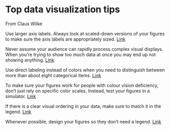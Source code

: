 # Top data visualization tips

From Claus Wilke

Use larger axis labels. Always look at scaled-down versions of your figures to make sure the axis labels are appropriately sized. [Link](https://clauswilke.com/dataviz/small-axis-labels.html)


Never assume your audience can rapidly process complex visual displays. When you’re trying to show too much data at once you may end up not showing anything. [Link](https://clauswilke.com/dataviz/telling-a-story.html#make-a-figure-for-the-generals)


Use direct labeling instead of colors when you need to distinguish between more than about eight categorical items.
[Link](https://clauswilke.com/dataviz/color-pitfalls.html#encoding-too-much-or-irrelevant-information)

To make sure your figures work for people with colour vision deficiency, don’t just rely on specific color scales. Instead, test your figures in a simulator. [Link](https://clauswilke.com/dataviz/color-pitfalls.html#not-designing-for-color-vision-deficiency)

If there is a clear visual ordering in your data, make sure to match it in the legend. [Link](https://clauswilke.com/dataviz/redundant-coding.html#designing-legends-with-redundant-coding)

Whenever possible, design your figures so they don’t need a legend. [Link](https://clauswilke.com/dataviz/redundant-coding.html#designing-figures-without-legends)

